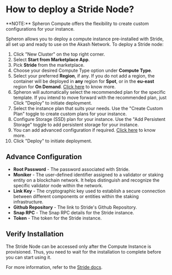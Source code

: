 
# How to deploy a Stride Node?

<Callout type="info">
  **NOTE:** Spheron Compute offers the flexibility to create custom
  configurations for your instance.
</Callout>

Spheron allows you to deploy a compute instance pre-installed with Stride, all set up and ready to use on the Akash Network.
To deploy a Stride node:

1. Click "New Cluster" on the top right corner.
2. Select **Start from Marketplace App**.
3. Pick **Stride** from the marketplace.
4. Choose your desired Compute Type option under **Compute Type**.
5. Select your preferred **Region**, if any. If you do not add a region, the container will be deployed in **any** region for **Spot**, or in the **eu-east** region for **On Demand**. [Click here](/compute/cluster/#region) to know more.
6. Spheron will automatically select the recommended plan for the specific template. If you intend to move forward with the recommended plan, just Click "Deploy" to initiate deployment.
7. Select the instance plan that suits your needs. Use the "Create Custom Plan" toggle to create custom plans for your instance.
8. Configure Storage (SSD) plan for your instance. Use the "Add Persistent Storage" toggle to add persistent storage for your instance.
9. You can add advanced configuration if required. [Click here](/compute/cluster/#additional-configuration-1) to know more.
10. Click "Deploy" to initiate deployment.

## Advance Configuration

- **Root Password** - The password associated with Stride.
- **Moniker** - The user-defined identifier assigned to a validator or staking entity on a blockchain network. It helps distinguish and recognize the specific validator node within the network.
- **Link Key** - The cryptographic key used to establish a secure connection between different components or entities within the staking infrastructure.
- **Github Repository** - The link to Stride's Github Repository.
- **Snap RPC** - The Snap RPC details for the Stride instance.
- **Token** - The token for the Stride instance.

## Verify Installation

The Stride Node can be accessed only after the Compute Instance is provisioned.
Thus, you need to wait for the installation to complete before you can start using it.

For more information, refer to the [Stride docs](https://docs.stride.zone/docs).

<Navigation name="Deploy Stride Node" />
